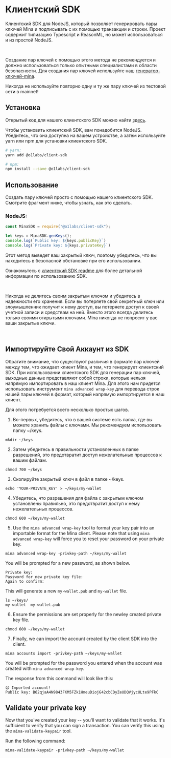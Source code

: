 

# Клиентский SDK 

Клиентский SDK для NodeJS, который позволяет генерировать пары ключей Mina и подписывать с их помощью транзакции и строки. Проект содержит типизацию Typescript и ReasonML, но может использоваться и из простой NodeJS.


<br />

<Alert kind="warning">

Создание пар ключей с помощью этого метода не рекомендуется и должно использоваться только опытными специалистами в области безопасности.
Для создания пар ключей используйте наш [генератор-ключей-mina](/docs/keypair/mina-generate-keypair).

Никогда не используйте повторно одну и ту же пару ключей из тестовой сети в mainnet!
</Alert>


## Установка

Открытый код для нашего клиентского SDK можно найти [здесь](https://github.com/MinaProtocol/mina/tree/develop/frontend/client_sdk).

Чтобы установить клиентский SDK, вам понадобится NodeJS. Убедитесь, что она доступна на вашем устройстве, а затем используйте yarn или npm для установки клиентского SDK. 

```bash
# yarn:
yarn add @o1labs/client-sdk

# npm:
npm install --save @o1labs/client-sdk
```

## Использование

Создать пару ключей просто с помощью нашего клиентского SDK. Смотрите фрагмент ниже, чтобы узнать, как это сделать.

### NodeJS:
```javascript
const MinaSDK = require("@o1labs/client-sdk");

let keys = MinaSDK.genKeys();
console.log(`Public key: ${keys.publicKey}`)
console.log(`Private key: ${keys.privateKey}`)
```
Этот метод выведет ваш закрытый ключ, поэтому убедитесь, что вы находитесь в безопасной обстановке при его использовании.

Ознакомьтесь с [клиентский SDK readme](https://github.com/MinaProtocol/mina/blob/develop/frontend/client_sdk/README.md) для более детальной информации по использованию SDK.

<br />

<Alert kind="warning">

Никогда не делитесь своим закрытым ключом и убедитесь в надежности его хранения. Если вы потеряете свой секретный ключ или злоумышленник получит к нему доступ, вы потеряете доступ к своей учетной записи и средствам на ней. Вместо этого всегда делитесь только своими открытыми ключами. Mina никогда не попросит у вас ваши закрытые ключи.

</Alert>

<br />

## Импортируйте Свой Аккаунт из SDK

Обратите внимание, что существуют различия в формате пар ключей между тем, что ожидает клиент Mina, и тем, что генерирует клиентский SDK.
При использовании клиентского SDK для генерации пар ключей, выходные данные представляют собой строки, которые нельзя напрямую импортировать в наш клиент Mina.
Для этого нам придется использовать инструмент `mina advanced wrap-key` для перевода строк нашей пары ключей в формат, который напрямую импортируется в наш клиент.

Для этого потребуется всего несколько простых шагов. 

1. Во-первых, убедитесь, что в вашей системе есть папка, где вы можете хранить файлы с ключами. Мы рекомендуем использовать папку ~/keys.

```
mkdir ~/keys
```

2. Затем убедитесь в правильности установленных в папке разрешений, это предотвратит доступ нежелательных процессов к вашим файлам.

```
chmod 700 ~/keys
```

3. Скопируйте закрытый ключ в файл в папке ~/keys.

```
echo 'YOUR-PRIVATE_KEY' > ~/keys/my-wallet
```
4. Убедитесь, что разрешения для файла с закрытым ключом установлены правильно, это предотвратит доступ к нему нежелательных процессов.

```
chmod 600 ~/keys/my-wallet
```

5. Use the `mina advanced wrap-key` tool to format your key pair into an importable format for the Mina client. Please note that using `mina advanced wrap-key` will force you to reset your password on your private key.

```
mina advanced wrap-key -privkey-path ~/keys/my-wallet
```

You will be prompted for a new password, as shown below.

```
Private key:
Password for new private key file: 
Again to confirm:
```

This will generate a new `my-wallet.pub` and `my-wallet` file.

```
ls ~/keys/
my-wallet  my-wallet.pub
```

6. Ensure the permissions are set properly for the newley created private key file.

```
chmod 600 ~/keys/my-wallet
```

7. Finally, we can import the account created by the client SDK into the client.

```
mina accounts import -privkey-path ~/keys/my-wallet
```

You will be prompted for the password you entered when the account was created with `mina advanced wrap-key`.

The response from this command will look like this: 
```
😄 Imported account!
Public key: B62qjaA4N9843FKM5FZk1HmeuDiojG42cbCDyZeUDQVjycULte9PFkC
```


## Validate your private key

Now that you've created your key -- you'll want to validate that it works. It's sufficient to verify that you can sign a transaction. You can verify this using the `mina-validate-keypair` tool.

Run the following command:

```
mina-validate-keypair -privkey-path ~/keys/my-wallet
```
